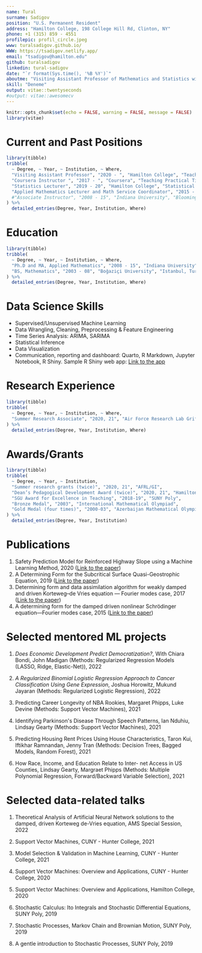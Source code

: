 ```yaml
---
name: Tural
surname: Sadigov
position: "U.S. Permanent Resident"
address: "Hamilton College, 198 College Hill Rd, Clinton, NY"
phone: +1 (315) 859 - 4551
profilepic: profil_circle.jpeg
www: turalsadigov.github.io/
WWW: https://tsadigov.netlify.app/
email: "tsadigov@hamilton.edu"
github: turalsadigov
linkedin: tural-sadigov
date: "`r format(Sys.time(), '%B %Y')`"
aboutme: "Visiting Assistant Professor of Mathematics and Statistics with Ph.D. in Applied Mathematics and 7+ years experience in developing and teaching both mathematics and data-related courses such as various levels of Statistics, Machine Learning, Probability and Time Series Analysis (on Coursera) and mentoring undergraduate Machine Learning projects in Statistical Methods in Machine Learning course. Using R and RStudio extensively in all data-related course. Creator of R package stats2data (https://github.com/turalsadigov/stats2data) for Statistical Modeling and Applciations course at Hamilton College. Skills: Mathematics, Statistics, Machine Learning, Python, R, SQLite, Quarto, R Markdwon, LaTeX"
skill: "Deneme"
output: vitae::twentyseconds
#output: vitae::awesomecv
---
```


```r
knitr::opts_chunk$set(echo = FALSE, warning = FALSE, message = FALSE)
library(vitae)
```

# Current and Past Positions

```r
library(tibble)
tribble(
  ~ Degree, ~ Year, ~ Institution, ~ Where,
  "Visiting Assistant Professor", "2020 - ", "Hamilton College", "Teaching data science courses including Statistical Analysis of Data, Statistical Modeling and Its Applications and Statistical Methods in Machine Learning. Supervising students’ machine learning projects. Morever, teaching other mathematics courses such as all levels of calculus, and doing research in the combination of Machine Learning and Applied Mathematics.",
  "Coursera Instructor ", "2017 - ", "Coursera", "Teaching Practical Time Series Analysis",
  "Statistics Lecturer", "2019 - 20", "Hamilton College", "Statistical Analysis of Data",
  "Applied Mathematics Lecturer and Math Service Coordinator", "2015 - 20", "SUNY Polytechnic Institute", "Teaching applied mathematics and statistics courses such Applied Probability, Regression, Time Series Analysis, Linear Algebra, Calculus, Differential Equations. Both undergraduate and graduate level courses",
  #"Associate Instructor", "2008 - 15", "Indiana University", "Bloomington, IN"
) %>% 
  detailed_entries(Degree, Year, Institution, Where)
```

# Education

```r
library(tibble)
tribble(
  ~ Degree, ~ Year, ~ Institution, ~ Where,
  "Ph.D and MA, Applied Mathematics", "2008 - 15", "Indiana University", "Bloomington, IN",
  "BS, Mathematics", "2003 - 08", "Boğaziçi University", "Istanbul, Turkey"
) %>% 
  detailed_entries(Degree, Year, Institution, Where)
```

# Data Science Skills

-   Supervised/Unsupervised Machine Learning
-   Data Wrangling, Cleaning, Preprocessing & Feature Engineering
-   Time Series Analysis: ARIMA, SARIMA
-   Statistical Inference
-   Data Visualization
-   Communication, reporting and dashboard: Quarto, R Markdown, Jupyter Notebook, R Shiny. Sample R Shiny web app: [Link to the app](https://turalsadigov.shinyapps.io/my_new_ames_app/)

# Research Experience

```r
library(tibble)
tribble(
  ~ Degree, ~ Year, ~ Institution, ~ Where,
  "Summer Research Associate", "2020, 21", "Air Force Research Lab Griffis Institute", "Rome, NY",
) %>% 
  detailed_entries(Degree, Year, Institution, Where)
```

# Awards/Grants

```r
library(tibble)
tribble(
  ~ Degree, ~ Year, ~ Institution,
  "Summer research grants (twice)", "2020, 21", "AFRL/GI",
  "Dean’s Pedagogical Development Award (twice)", "2020, 21", "Hamilton College",
  "SGU Award for Excellence in Teaching", "2018-19", "SUNY Poly",
  "Bronze Medal", "2003", "International Mathematical Olympiad",
  "Gold Medal (four times)", "2000-03", "Azerbaijan Mathematical Olympiad"
) %>% 
  detailed_entries(Degree, Year, Institution)
```

# Publications

1.  Safety Prediction Model for Reinforced Highway Slope using a Machine Learning Method, 2020 ([Link to the paper](https://journals.sagepub.com/doi/10.1177/0361198120924415))
2.  A Determining Form for the Subcritical Surface Quasi-Geostrophic Equation, 2019 ([Link to the paper](https://link.springer.com/article/10.1007/s10884-018-9652-4))
3.  Determining form and data assimilation algorithm for weakly damped and driven Korteweg--de Vries equation --- Fourier modes case, 2017 ([Link to the paper](https://www.sciencedirect.com/science/article/abs/pii/S1468121817300184))
4.  A determining form for the damped driven nonlinear Schrödinger equation---Fourier modes case, 2015 ([Link to the paper](https://www.sciencedirect.com/science/article/pii/S0022039614004823))

\newpage

# Selected mentored ML projects

1.  *Does Economic Development Predict Democratization?*, With Chiara Bondi, John Madigan (Methods: Regularized Regression Models (LASSO, Ridge, Elastic-Net)), 2022

2.  *A Regularized Binomial Logistic Regression Approach to Cancer Classification Using Gene Expression*, Joshua Horowitz, Mukund Jayaran (Methods: Regularized Logistic Regression), 2022

3.  Predicting Career Longevity of NBA Rookies, Margaret Phipps, Luke Devine (Methods: Support Vector Machines), 2021

4.  Identifying Parkinson\'s Disease Through Speech Patterns, Ian Nduhiu, Lindsay Gearty (Methods: Support Vector Machines), 2021

5.  Predicting Housing Rent Prices Using House Characteristics, Taron Kui, Iftikhar Ramnandan, Jenny Tran (Methods: Decision Trees, Bagged Models, Random Forest), 2021

6.  How Race, Income, and Education Relate to Inter- net Access in US Counties, Lindsay Gearty, Margraet Phipps (Methods: Multiple Polynomial Regression, Forward/Backward Variable Selection), 2021


# Selected data-related talks

1.  Theoretical Analysis of Artificial Neural Network solutions to the damped, driven Korteweg de-Vries equation, AMS Special Session, 2022

2.  Support Vector Machines, CUNY - Hunter College, 2021

3.  Model Selection & Validation in Machine Learning, CUNY - Hunter College, 2021

4.  Support Vector Machines: Overview and Applications, CUNY - Hunter College, 2020

5.  Support Vector Machines: Overview and Applications, Hamilton College, 2020

6.  Stochastic Calculus: Ito Integrals and Stochastic Differential Equations, SUNY Poly, 2019

7.  Stochastic Processes, Markov Chain and Brownian Motion, SUNY Poly, 2019

8.  A gentle introduction to Stochastic Processes, SUNY Poly, 2019
